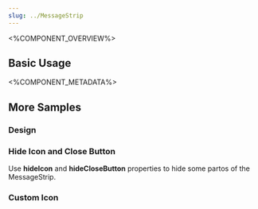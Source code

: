 ```yaml
---
slug: ../MessageStrip
---
```



<%COMPONENT_OVERVIEW%>

## Basic Usage
<Basic />

<%COMPONENT_METADATA%>

## More Samples

### Design
<Design />

### Hide Icon and Close Button 
Use <b>hideIcon</b> and <b>hideCloseButton</b> properties to hide some partos of the MessageStrip.

<HideIconAndButton />

### Custom Icon
<Custom />